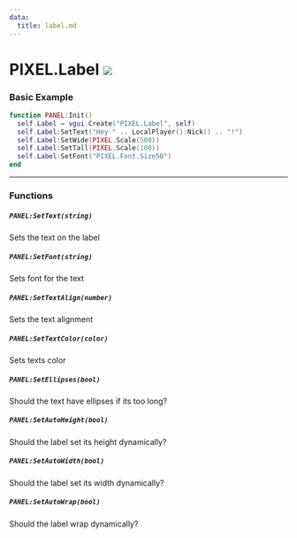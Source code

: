 ```yaml
---
data:
  title: label.md
---
```


# PIXEL.Label ![](https://raw.githubusercontent.com/Pulsar-Dev/documentation/main/public/client.png)

### Basic Example

  ```lua #
  function PANEL:Init()
	self.Label = vgui.Create("PIXEL.Label", self)
	self.Label:SetText("Hey " .. LocalPlayer():Nick() .. "!")
	self.Label:SetWide(PIXEL.Scale(500))
	self.Label:SetTall(PIXEL.Scale(100))
	self.Label:SetFont("PIXEL.Font.Size50")
  end
  ```

---

### Functions

##### `PANEL:SetText(string)`
  Sets the text on the label

##### `PANEL:SetFont(string)`
  Sets font for the text

##### `PANEL:SetTextAlign(number)`
  Sets the text alignment

##### `PANEL:SetTextColor(color)`
  Sets texts color

##### `PANEL:SetEllipses(bool)`
  Should the text have ellipses if its too long?

##### `PANEL:SetAutoHeight(bool)`
  Should the label set its height dynamically?

##### `PANEL:SetAutoWidth(bool)`
  Should the label set its width dynamically?

##### `PANEL:SetAutoWrap(bool)`
  Should the label wrap dynamically?
